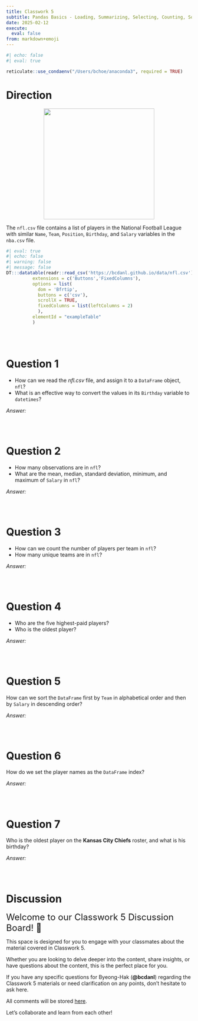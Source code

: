 ```yaml
---
title: Classwork 5
subtitle: Pandas Basics - Loading, Summarizing, Selecting, Counting, Sorting, and Indexing Data
date: 2025-02-12
execute: 
  eval: false
from: markdown+emoji
---
```


```r
#| echo: false
#| eval: true

reticulate::use_condaenv("/Users/bchoe/anaconda3", required = TRUE)
```

# Direction


<p align="center">
  <img src="https://bcdanl.github.io/lec_figs/nfl.png" width="300px">
</p>


The `nfl.csv` file contains a list of players in the National Football League with similar `Name`, `Team`, `Position`, `Birthday`, and `Salary` variables in the `nba.csv` file. 




<!-- <div style="position: relative;"> -->
<!--   <button onclick="scrollTable(-200)" style="position: absolute; z-index: 1000; top: 0; left: 70px; border: 1px solid grey; width: 25px; height: 40px; background-color: #ededed;">←</button> -->
<!--   <button onclick="scrollTable(200)" style="position: absolute; z-index: 1000; top: 0; left: 95px; border: 1px solid grey; width: 25px; height: 40px; background-color: #ededed;">→</button> -->
<!-- </div> -->




```r
#| eval: true
#| echo: false
#| warning: false
#| message: false
DT:::datatable(readr::read_csv('https://bcdanl.github.io/data/nfl.csv'), 
          extensions = c('Buttons','FixedColumns'),
          options = list(
            dom = 'Bfrtip',
            buttons = c('csv'),
            scrollX = TRUE,
            fixedColumns = list(leftColumns = 2)
            ), 
          elementId = "exampleTable"
          )
```

<br><br>

# Question 1
- How can we read the *nfl.csv* file, and assign it to a `DataFrame` object, `nfl`? 
- What is an effective way to convert the values in its `Birthday` variable to `datetimes`?

*Answer:*
```python

```

<br>



# Question 2
- How many observations are in `nfl`?
- What are the mean, median, standard deviation, minimum, and maximum of `Salary` in `nfl`?

*Answer:*
```python

```

<br>

# Question 3
- How can we count the number of players per team in `nfl`?
- How many unique teams are in `nfl`?

*Answer:*
```python

```

<br>

# Question 4
- Who are the five highest-paid players?
- Who is the oldest player?

*Answer:*
```python

```

<br>

# Question 5
How can we sort the `DataFrame` first by `Team` in alphabetical order and then by `Salary` in descending order?

*Answer:*
```python

```

<br>

# Question 6

How do we set the player names as the `DataFrame` index?

*Answer:*
```python

```

<br>


# Question 7
Who is the oldest player on the **Kansas City Chiefs** roster, and what is his birthday?

*Answer:*
```python

```

<br>

# Discussion

<font size = "5">Welcome to our Classwork 5 Discussion Board! 👋 </font>


This space is designed for you to engage with your classmates about the material covered in Classwork 5.

Whether you are looking to delve deeper into the content, share insights, or have questions about the content, this is the perfect place for you.

If you have any specific questions for Byeong-Hak (**@bcdanl**) regarding the Classwork 5 materials or need clarification on any points, don't hesitate to ask here. 

All comments will be stored [here](https://github.com/bcdanl/210/discussions/).

Let's collaborate and learn from each other!


